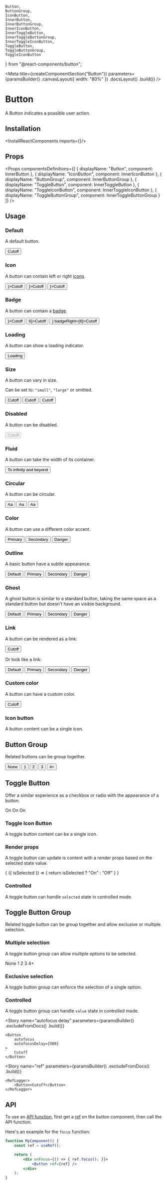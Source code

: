     Button,
    ButtonGroup,
    IconButton,
    InnerButton,
    InnerButtonGroup,
    InnerIconButton,
    InnerToggleButton,
    InnerToggleButtonGroup,
    InnerToggleIconButton,
    ToggleButton,
    ToggleButtonGroup,
    ToggleIconButton
} from "@react-components/button";

<Meta
    title={createComponentSection("Button")}
    parameters={paramsBuilder()
        .canvasLayout({ width: "80%" })
        .docsLayout(<ReactComponentsLayout sourcePath="/packages/react-components/src/button/src" />)
        .build()}
/>

# Button

A Button indicates a possible user action.

## Installation

<InstallReactComponents imports={<Imports />}/>

## Props

<Props
    componentsDefinitions={[
        { displayName: "Button", component: InnerButton },
        { displayName: "IconButton", component: InnerIconButton },
        { displayName: "ButtonGroup", component: InnerButtonGroup },
        { displayName: "ToggleButton", component: InnerToggleButton },
        { displayName: "ToggleIconButton", component: InnerToggleIconButton },
        { displayName: "ToggleButtonGroup", component: InnerToggleButtonGroup }
    ]}
/>

## Usage

### Default

A default button.

<Preview>
    <Story name="default">
        <Button>Cutoff</Button>
    </Story>
</Preview>

### Icon

A button can contain left or right [icons](?path=/docs/materials-icons--page).

<Preview>
    <Story name="icon">
        <Inline>
            <Button iconLeft={<LightbulbIcon />}>Cutoff</Button>
            <Button iconRight={<LightbulbIcon />}>Cutoff</Button>
            <Button iconRight={<IconGroup><LightbulbIcon /><LightbulbIcon /></IconGroup>}>Cutoff</Button>
        </Inline>
    </Story>
</Preview>

### Badge

A button can contain a [badge](?path=/story/components-badge--default-story).

<Preview>
    <Story name="badge">
        <Inline>
            <Button badgeLeft={<Badge variant="dot" />}>Cutoff</Button>
            <Button badgeRight={<Badge>6</Badge>}>Cutoff</Button>
            <Button badgeLeft={<Badge variant="dot" />} badgeRight={<Badge>6</Badge>}>Cutoff</Button>
        </Inline>
    </Story>
</Preview>

### Loading

A button can show a loading indicator.

<Preview>
    <Story name="loading">
        <Button loading>Loading</Button>
    </Story>
</Preview>

### Size

A button can vary in size.

Can be set to: `"small"`, `"large"` or omitted.

<Preview>
    <Story name="size">
        <Inline align="end">
            <Button size="small">Cutoff</Button>
            <Button >Cutoff</Button>
            <Button size="large">Cutoff</Button>
        </Inline>
    </Story>
</Preview>

### Disabled

A button can be disabled.

<Preview>
    <Story name="disabled">
        <Button disabled>Cutoff</Button>
    </Story>
</Preview>

### Fluid

A button can take the width of its container.

<Preview>
    <Story name="fluid">
        <Button fluid>To infinity and beyond</Button>
    </Story>
</Preview>

### Circular

A button can be circular.

<Preview>
    <Story name="circular">
        <Inline align="end">
            <Button circular size="small">Aa</Button>
            <Button circular>Aa</Button>
            <Button circular size="large">Aa</Button>
        </Inline>
    </Story>
</Preview>

### Color

A button can use a different color accent.

<Preview>
    <Story name="color">
        <Inline>
            <Button color="primary">Primary</Button>
            <Button color="secondary">Secondary</Button>
            <Button color="danger">Danger</Button>
        </Inline>
    </Story>
</Preview>

### Outline

A basic button have a subtle appearance.

<Preview>
    <Story name="outline">
        <Inline>
            <Button variant="outline">Default</Button>
            <Button variant="outline" color="primary">Primary</Button>
            <Button variant="outline" color="secondary">Secondary</Button>
            <Button variant="outline" color="danger">Danger</Button>
        </Inline>
    </Story>
</Preview>

### Ghost

A ghost button is similar to a standard button, taking the same space as a standard button but doesn't have an visible background.

<Preview>
    <Story name="ghost">
        <Inline>
            <Button variant="ghost">Default</Button>
            <Button variant="ghost" color="primary">Primary</Button>
            <Button variant="ghost" color="secondary">Secondary</Button>
            <Button variant="ghost" color="danger">Danger</Button>
        </Inline>
    </Story>
</Preview>

### Link

A button can be rendered as a link:

<Preview>
    <Story name="as anchor">
        <Button as="a" href="https://sharegate.com" target="_blank">Cutoff</Button>
    </Story>
</Preview>

Or look like a link:

<Preview>
    <Story name="link">
        <Inline>
            <Button variant="link">Default</Button>
            <Button variant="link" color="primary">Primary</Button>
            <Button variant="link" color="secondary">Secondary</Button>
            <Button variant="link" color="danger">Danger</Button>
        </Inline>
    </Story>
</Preview>

### Custom color

A button can have a custom color.

<Preview>
    <Story name="custom color">
        <Button
            style={{
                backgroundColor: "#FFF6E7",
                color: "var(--marine-500)",
                boxShadow: "0px 0px 0px 1px #FEE9C3 inset"
            }}
        >
            Cutoff
        </Button>
    </Story>
</Preview>

<CustomColorHover />

### Icon button

A button content can be a single icon.

<Preview>
    <Story name="icon button">
        <Inline spacing={12}>
            <Inline align="end">
                <IconButton size="mini"><AddIcon /></IconButton>
                <IconButton size="tiny"><AddIcon /></IconButton>
                <IconButton size="small"><AddIcon /></IconButton>
                <IconButton><AddIcon /></IconButton>
                <IconButton size="large"><AddIcon /></IconButton>
            </Inline>
            <Inline align="end">
                <IconButton circular size="mini"><AddIcon /></IconButton>
                <IconButton circular size="tiny"><AddIcon /></IconButton>
                <IconButton circular size="small"><AddIcon /></IconButton>
                <IconButton circular><AddIcon /></IconButton>
                <IconButton circular size="large"><AddIcon /></IconButton>
            </Inline>
        </Inline>
    </Story>
</Preview>

## Button Group

Related buttons can be group together.

<Preview>
    <Story name="button group">
        <ButtonGroup>
            <Button variant="outline">None</Button>
            <Button variant="outline" circular>1</Button>
            <Button variant="outline" circular>2</Button>
            <Button variant="outline" circular>3</Button>
            <Button variant="outline" circular>4+</Button>
        </ButtonGroup>
    </Story>
</Preview>

## Toggle Button

Offer a similar experience as a checkbox or radio with the appearance of a button.

<Preview>
    <Story name="toggle button">
        <Inline align="end">
            <ToggleButton value="isActive" variant="outline" color="primary" size="small" onChange={logToggleChange}>On</ToggleButton>
            <ToggleButton value="isActive" variant="outline" color="primary" onChange={logToggleChange}>On</ToggleButton>
            <ToggleButton value="isActive" variant="outline" color="primary" size="large" onChange={logToggleChange}>On</ToggleButton>
        </Inline>
    </Story>
</Preview>

### Toggle Icon Button

A toggle button content can be a single icon.

<Preview>
    <Story name="toggle icon button">
        <Inline align="end">
            <ToggleIconButton value="isActive" variant="outline" color="primary" circular size="small" onChange={logToggleChange}>
                <CheckIcon />
            </ToggleIconButton>
            <ToggleIconButton value="isActive" variant="outline" color="primary" circular onChange={logToggleChange}>
                <CheckIcon />
            </ToggleIconButton>
            <ToggleIconButton value="isActive" variant="outline" color="primary" circular size="large" onChange={logToggleChange}>
                <CheckIcon />
            </ToggleIconButton>
        </Inline>
    </Story>
</Preview>

### Render props

A toggle button can update is content with a render props based on the selected state value.

<Preview>
    <Story name="toggle icon render props">
        <ToggleButton
            value="isActive"
            onChange={logToggleChange}
        >
            {
                ({ isSelected }) => {
                    return isSelected ? "On" : "Off"
                }
            }
        </ToggleButton>
    </Story>
</Preview>

### Controlled

A toggle button can handle `selected` state in controlled mode.

<FilePreview filePath="/button/stories/ControlledToggleButton">
    <ControlledToggleButton />
</FilePreview>

## Toggle Button Group

Related toggle button can be group together and allow exclusive or multiple selection.

### Multiple selection

A toggle button group can allow multiple options to be selected.

<Preview>
    <Story name="toggle button group multiple">
        <ToggleButtonGroup onChange={logToggleChange}>
            <ToggleButton value="none" variant="outline">None</ToggleButton>
            <ToggleButton value="1" variant="outline" circular>1</ToggleButton>
            <ToggleButton value="2" variant="outline" circular>2</ToggleButton>
            <ToggleButton value="3" variant="outline" circular>3</ToggleButton>
            <ToggleButton value="4+" variant="outline" circular>4+</ToggleButton>
        </ToggleButtonGroup>
    </Story>
</Preview>

### Exclusive selection

A toggle button group can enforce the selection of a single option.

<Preview>
    <Story name="toggle button group exclusive">
        <ToggleButtonGroup
            exclusive
            onChange={logToggleChange}
        >
            <ToggleIconButton value="on" variant="outline" circular>
                <NotificationIcon />
            </ToggleIconButton>
            <ToggleIconButton value="off" variant="outline" circular>
                <NotificationOffIcon />
            </ToggleIconButton>
        </ToggleButtonGroup>
    </Story>
</Preview>

### Controlled

A toggle button group can handle `value` state in controlled mode.

<FilePreview filePath="/button/stories/ControlledToggleButtonGroup">
    <ControlledToggleButtonGroup />
</FilePreview>

<Story
    name="autofocus delay"
    parameters={paramsBuilder()
        .excludeFromDocs()
        .build()}
>
    <Button
        autofocus
        autofocusDelay={500}
    >
        Cutoff
    </Button>
</Story>

<Story
    name="ref"
    parameters={paramsBuilder()
        .excludeFromDocs()
        .build()}
>
    <RefLogger>
        <Button>Cutoff</Button>
    </RefLogger>
</Story>

## API

To use an [API function](https://developer.mozilla.org/en-US/docs/Web/API/HTMLOrForeignElement#Methods), first get a [ref](https://reactjs.org/docs/refs-and-the-dom.html) on the button component, then call the API function.

Here's an example for the `focus` function:

```jsx dark
function MyComponent() {
    const ref = useRef();

    return (
        <div onFocus={() => { ref.focus(); }}>
            <Button ref={ref} />
        </div>
    );
}
```
